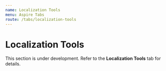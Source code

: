 ```yaml
---
name: Localization Tools
menu: Aspire Tabs
route: /tabs/localization-tools
---
```



# Localization Tools

This section is under development. Refer to the **Localization Tools** tab for details.